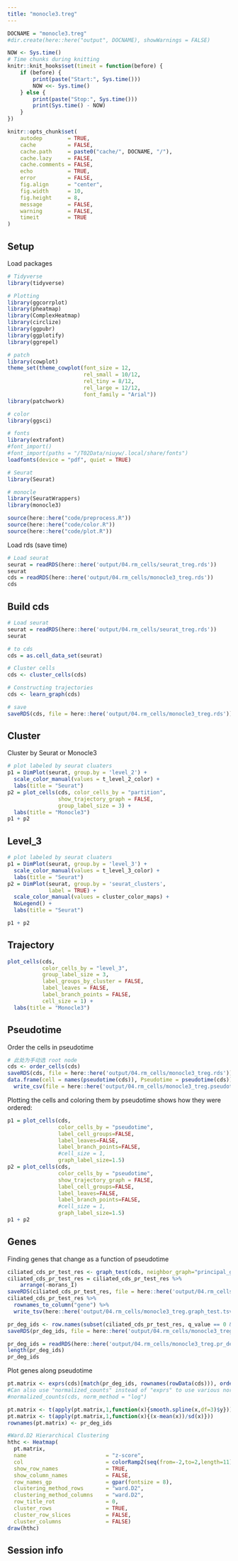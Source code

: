 ```yaml
---
title: "monocle3.treg"
---
```


```r
DOCNAME = "monocle3.treg"
#dir.create(here::here("output", DOCNAME), showWarnings = FALSE)

NOW <- Sys.time()
# Time chunks during knitting
knitr::knit_hooks$set(timeit = function(before) {
    if (before) {
        print(paste("Start:", Sys.time()))
        NOW <<- Sys.time()
    } else {
        print(paste("Stop:", Sys.time()))
        print(Sys.time() - NOW)
    }
})

knitr::opts_chunk$set(
    autodep        = TRUE,
    cache          = FALSE,
    cache.path     = paste0("cache/", DOCNAME, "/"),
    cache.lazy     = FALSE, 
    cache.comments = FALSE,
    echo           = TRUE,
    error          = FALSE,
    fig.align      = "center",
    fig.width      = 10,
    fig.height     = 8,
    message        = FALSE,
    warning        = FALSE,
    timeit         = TRUE
)
```

## Setup

Load packages

```r
# Tidyverse
library(tidyverse)

# Plotting
library(ggcorrplot)
library(pheatmap)
library(ComplexHeatmap)
library(circlize)
library(ggpubr)
library(ggplotify)
library(ggrepel)

# patch
library(cowplot)
theme_set(theme_cowplot(font_size = 12,
                        rel_small = 10/12,
                        rel_tiny = 8/12,
                        rel_large = 12/12,
                        font_family = "Arial"))
library(patchwork)

# color
library(ggsci)

# fonts
library(extrafont)
#font_import()
#font_import(paths = "/T02Data/niuyw/.local/share/fonts")
loadfonts(device = "pdf", quiet = TRUE)

# Seurat
library(Seurat)

# monocle
library(SeuratWrappers)
library(monocle3)
```

```r
source(here::here("code/preprocess.R"))
source(here::here("code/color.R"))
source(here::here("code/plot.R"))
```

Load rds (save time)

```r
# Load seurat
seurat = readRDS(here::here('output/04.rm_cells/seurat_treg.rds'))
seurat
cds = readRDS(here::here('output/04.rm_cells/monocle3_treg.rds'))
cds
```

## Build cds

```r
# Load seurat
seurat = readRDS(here::here('output/04.rm_cells/seurat_treg.rds'))
seurat

# to cds
cds = as.cell_data_set(seurat)

# Cluster cells
cds <- cluster_cells(cds)

# Constructing trajectories
cds <- learn_graph(cds)

# save
saveRDS(cds, file = here::here('output/04.rm_cells/monocle3_treg.rds'))
```

## Cluster

Cluster by Seurat or Monocle3

```r
# plot labeled by seurat cluaters
p1 = DimPlot(seurat, group.by = 'level_2') +
  scale_color_manual(values = t_level_2_color) +
  labs(title = "Seurat")
p2 = plot_cells(cds, color_cells_by = "partition",
                show_trajectory_graph = FALSE,
                group_label_size = 3) +
  labs(title = "Monocle3")
p1 + p2
```

## Level_3

```r
# plot labeled by seurat cluaters
p1 = DimPlot(seurat, group.by = 'level_3') +
  scale_color_manual(values = t_level_3_color) +
  labs(title = "Seurat")
p2 = DimPlot(seurat, group.by = 'seurat_clusters',
             label = TRUE) +
  scale_color_manual(values = cluster_color_maps) +
  NoLegend() +
  labs(title = "Seurat")

p1 + p2
```

## Trajectory

```r
plot_cells(cds,
           color_cells_by = "level_3",
           group_label_size = 3,
           label_groups_by_cluster = FALSE,
           label_leaves = FALSE,
           label_branch_points = FALSE,
           cell_size = 1) +
  labs(title = "Monocle3")
```

## Pseudotime

Order the cells in pseudotime

```r
# 此处为手动选 root node
cds <- order_cells(cds)
saveRDS(cds, file = here::here('output/04.rm_cells/monocle3_treg.rds'))
data.frame(cell = names(pseudotime(cds)), Pseudotime = pseudotime(cds)) %>%
  write_csv(file = here::here('output/04.rm_cells/monocle3_treg.pseudotime.csv'))
```

Plotting the cells and coloring them by pseudotime shows how they were ordered:

```r
p1 = plot_cells(cds,
                color_cells_by = "pseudotime",
                label_cell_groups=FALSE,
                label_leaves=FALSE,
                label_branch_points=FALSE,
                #cell_size = 1,
                graph_label_size=1.5)
p2 = plot_cells(cds,
                color_cells_by = "pseudotime",
                show_trajectory_graph = FALSE,
                label_cell_groups=FALSE,
                label_leaves=FALSE,
                label_branch_points=FALSE,
                #cell_size = 1,
                graph_label_size=1.5)
p1 + p2
```

## Genes

Finding genes that change as a function of pseudotime

```r
ciliated_cds_pr_test_res <- graph_test(cds, neighbor_graph="principal_graph", cores=8)
ciliated_cds_pr_test_res = ciliated_cds_pr_test_res %>%
    arrange(-morans_I)
saveRDS(ciliated_cds_pr_test_res, file = here::here('output/04.rm_cells/monocle3_treg.graph_test.rds'))
ciliated_cds_pr_test_res %>%
  rownames_to_column("gene") %>% 
  write_tsv(here::here('output/04.rm_cells/monocle3_treg.graph_test.tsv'))

pr_deg_ids <- row.names(subset(ciliated_cds_pr_test_res, q_value == 0 & morans_I > 0.25))
saveRDS(pr_deg_ids, file = here::here('output/04.rm_cells/monocle3_treg.pr_deg_ids.rds'))
```

```r
pr_deg_ids = readRDS(here::here('output/04.rm_cells/monocle3_treg.pr_deg_ids.rds'))
length(pr_deg_ids)
pr_deg_ids
```

Plot genes along pseudotime

```r
pt.matrix <- exprs(cds)[match(pr_deg_ids, rownames(rowData(cds))), order(pseudotime(cds))]
#Can also use "normalized_counts" instead of "exprs" to use various normalization methods, for example:
#normalized_counts(cds, norm_method = "log")

pt.matrix <- t(apply(pt.matrix,1,function(x){smooth.spline(x,df=3)$y}))
pt.matrix <- t(apply(pt.matrix,1,function(x){(x-mean(x))/sd(x)}))
rownames(pt.matrix) <- pr_deg_ids

#Ward.D2 Hierarchical Clustering
hthc <- Heatmap(
  pt.matrix,
  name                         = "z-score",
  col                          = colorRamp2(seq(from=-2,to=2,length=11), rev(brewer.pal(11, "Spectral"))),
  show_row_names               = TRUE,
  show_column_names            = FALSE,
  row_names_gp                 = gpar(fontsize = 8),
  clustering_method_rows       = "ward.D2",
  clustering_method_columns    = "ward.D2",
  row_title_rot                = 0,
  cluster_rows                 = TRUE,
  cluster_row_slices           = FALSE,
  cluster_columns              = FALSE)
draw(hthc)
```


## Session info

